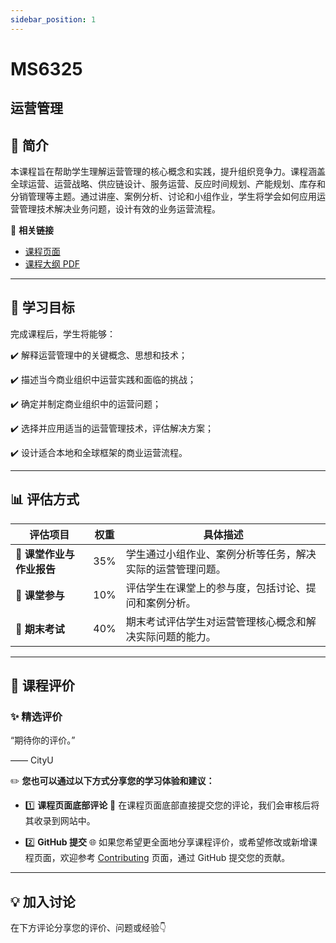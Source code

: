 ```yaml
---
sidebar_position: 1
---
```


# MS6325
## 运营管理

## **📘 简介**
本课程旨在帮助学生理解运营管理的核心概念和实践，提升组织竞争力。课程涵盖全球运营、运营战略、供应链设计、服务运营、反应时间规划、产能规划、库存和分销管理等主题。通过讲座、案例分析、讨论和小组作业，学生将学会如何应用运营管理技术解决业务问题，设计有效的业务运营流程。

🔗 **相关链接**
- [课程页面](https://www.cityu.edu.hk/catalogue/pg/202526/course/MS6325.htm)
- [课程大纲 PDF](https://www.cityu.edu.hk/catalogue/pg/202526/course/MS6325.pdf)

---

## **🎯 学习目标**

完成课程后，学生将能够：

✔️ 解释运营管理中的关键概念、思想和技术；

✔️ 描述当今商业组织中运营实践和面临的挑战；

✔️ 确定并制定商业组织中的运营问题；

✔️ 选择并应用适当的运营管理技术，评估解决方案；

✔️ 设计适合本地和全球框架的商业运营流程。

---

## **📊 评估方式**

| **评估项目**          | **权重** | **具体描述**                                                                                       |
|----------------------|---------|---------------------------------------------------------------------------------------------------|
| **📄 课堂作业与作业报告** | 35%     | 学生通过小组作业、案例分析等任务，解决实际的运营管理问题。                                         |
| **💬 课堂参与**        | 10%     | 评估学生在课堂上的参与度，包括讨论、提问和案例分析。                                             |
| **📝 期末考试**        | 40%     | 期末考试评估学生对运营管理核心概念和解决实际问题的能力。                                           |

---

## **💬 课程评价**

### ✨ **精选评价**
<div className={commentStyles.commentBox}>
    <p className={commentStyles.commentText}>
        “期待你的评价。”
    </p>
    <p className={commentStyles.commentAuthor}>—— CityU</p>
</div>

✏️ **您也可以通过以下方式分享您的学习体验和建议：**

- 1️⃣ **课程页面底部评论**
💬 在课程页面底部直接提交您的评论，我们会审核后将其收录到网站中。

- 2️⃣ **GitHub 提交**
🌐 如果您希望更全面地分享课程评价，或希望修改或新增课程页面，欢迎参考 [Contributing](/contributing) 页面，通过 GitHub 提交您的贡献。



---

## **💡 加入讨论**

在下方评论分享您的评价、问题或经验👇
<Utterances />
